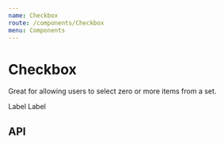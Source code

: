 ```yaml
---
name: Checkbox
route: /components/Checkbox
menu: Components
---
```



# Checkbox

Great for allowing users to select zero or more items from a set.

<SpacedGroup>
  <Lozenge variant="info" text="Material-UI" />
</SpacedGroup>

<Playground>
  <SpacedGroup direction="vertical">
    <Checkbox />
    <SpacedGroup center>
      <Label>Label</Label>
      <Checkbox />
    </SpacedGroup>
    <SpacedGroup center>
      <Checkbox />
      <Label>Label</Label>
    </SpacedGroup>
  </SpacedGroup>
</Playground>

## API

<PropsTable of={Checkbox} />
